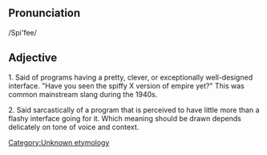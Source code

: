 {{rfc}}
== Pronunciation ==
/Spi'fee/

== Adjective ==
1. Said of programs having a pretty, clever, or exceptionally well-designed interface. "Have you seen the spiffy X version of empire yet?" This was common mainstream slang during the 1940s.

2. Said sarcastically of a program that is perceived to have little more than a flashy interface going for it. Which meaning should be drawn depends delicately on tone of voice and context.

{{Jargon File}}

[[Category:Unknown etymology]]<!--SOED-->
